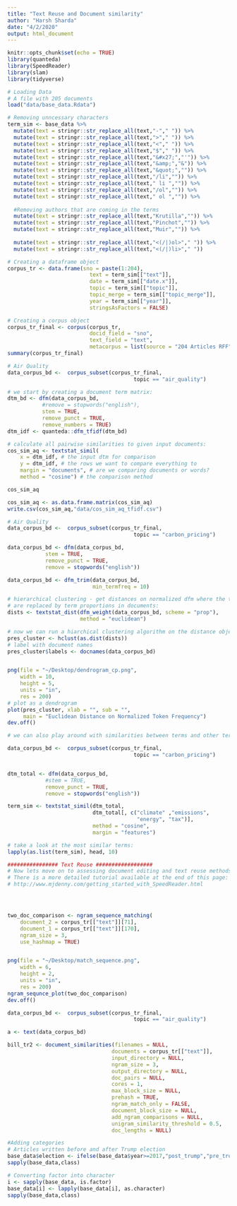 ```yaml
---
title: "Text Reuse and Document similarity"
author: "Harsh Sharda"
date: "4/2/2020"
output: html_document
---
```


```r
knitr::opts_chunk$set(echo = TRUE)
library(quanteda)
library(SpeedReader)
library(slam)
library(tidyverse)
```

```r
# Loading Data
# A file with 205 documents
load("data/base_data.Rdata")
```

```r
# Removing unncessary characters
term_sim <- base_data %>%
  mutate(text = stringr::str_replace_all(text,"-"," ")) %>%
  mutate(text = stringr::str_replace_all(text,">"," ")) %>%
  mutate(text = stringr::str_replace_all(text,"<"," ")) %>%
  mutate(text = stringr::str_replace_all(text,"$"," ")) %>%
  mutate(text = stringr::str_replace_all(text,"&#x27;","'")) %>%
  mutate(text = stringr::str_replace_all(text,"&amp;","&")) %>%
  mutate(text = stringr::str_replace_all(text,"&quot;","")) %>%
  mutate(text = stringr::str_replace_all(text,"/li","")) %>%
  mutate(text = stringr::str_replace_all(text," li ","")) %>%
  mutate(text = stringr::str_replace_all(text,"/ol","")) %>%
  mutate(text = stringr::str_replace_all(text," ol ","")) %>%
  
  #Removing authors that are coming in the terms
  mutate(text = stringr::str_replace_all(text,"Krutilla","")) %>%
  mutate(text = stringr::str_replace_all(text,"Pinchot","")) %>%
  mutate(text = stringr::str_replace_all(text,"Muir","")) %>%
  
  mutate(text = stringr::str_replace_all(text,"<(/|)ol>"," ")) %>%
  mutate(text = stringr::str_replace_all(text,"<(/|)li>"," "))
```

```r
# Creating a dataframe object
corpus_tr <- data.frame(sno = paste(1:204),
                          text = term_sim[["text"]],
                          date = term_sim[["date.x"]],
                          topic = term_sim[["topic"]],
                          topic_merge = term_sim[["topic_merge"]],
                          year = term_sim[["year"]],
                          stringsAsFactors = FALSE)
```

```r
# Creating a corpus object
corpus_tr_final <- corpus(corpus_tr,
                          docid_field = "sno",
                          text_field = "text",
                          metacorpus = list(source = "204 Articles RFF"))
summary(corpus_tr_final)
```


```r
# Air Quality
data_corpus_bd <-  corpus_subset(corpus_tr_final,
                                        topic == "air_quality")
```


```r
# we start by creating a document term matrix:
dtm_bd <- dfm(data_corpus_bd,
           #remove = stopwords("english"),
           stem = TRUE,
           remove_punct = TRUE,
           remove_numbers = TRUE)
dtm_idf <- quanteda::dfm_tfidf(dtm_bd)
```


```r
# calculate all pairwise similarities to given input documents:
cos_sim_aq <- textstat_simil(
    x = dtm_idf, # the input dtm for comparison
    y = dtm_idf, # the rows we want to compare everything to
    margin = "documents", # are we comparing documents or words?
    method = "cosine") # the comparison method

cos_sim_aq

cos_sim_aq <- as.data.frame.matrix(cos_sim_aq)
write.csv(cos_sim_aq,"data/cos_sim_aq_tfidf.csv")
```

```r
# Air Quality
data_corpus_bd <-  corpus_subset(corpus_tr_final,
                                        topic == "carbon_pricing")

data_corpus_bd <- dfm(data_corpus_bd,
            stem = TRUE,
            remove_punct = TRUE,
            remove = stopwords("english"))

data_corpus_bd <- dfm_trim(data_corpus_bd,
                           min_termfreq = 10)

# hierarchical clustering - get distances on normalized dfm where the term counts
# are replaced by term proportions in documents:
dists <- textstat_dist(dfm_weight(data_corpus_bd, scheme = "prop"),
                       method = "euclidean")

# now we can run a hiarchical clustering algorithm on the distance object.
pres_cluster <- hclust(as.dist(dists))
# label with document names
pres_cluster$labels <- docnames(data_corpus_bd)


png(file = "~/Desktop/dendrogram_cp.png",
    width = 10,
    height = 5,
    units = "in",
    res = 200)
# plot as a dendrogram
plot(pres_cluster, xlab = "", sub = "",
     main = "Euclidean Distance on Normalized Token Frequency")
dev.off()
```

```r
# we can also play around with similarities between terms and other terms:

data_corpus_bd <-  corpus_subset(corpus_tr_final,
                                        topic == "carbon_pricing")


dtm_total <- dfm(data_corpus_bd,
            #stem = TRUE,
            remove_punct = TRUE,
            remove = stopwords("english"))

term_sim <- textstat_simil(dtm_total,
                           dtm_total[, c("climate" ,"emissions",
                                         "energy", "tax")],
                           method = "cosine",
                           margin = "features")

# take a look at the most similar terms:
lapply(as.list(term_sim), head, 10)
```



```r
################ Text Reuse ##################
# Now lets move on to assessing document editing and text reuse methods:
# There is a more detailed tutorial available at the end of this page:
# http://www.mjdenny.com/getting_started_with_SpeedReader.html




two_doc_comparison <- ngram_sequence_matching(
    document_2 = corpus_tr[["text"]][71],
    document_1 = corpus_tr[["text"]][170],
    ngram_size = 3,
    use_hashmap = TRUE)


png(file = "~/Desktop/match_sequence.png",
    width = 6,
    height = 2,
    units = "in",
    res = 200)
ngram_sequnce_plot(two_doc_comparison)
dev.off()

```


```r

data_corpus_bd <-  corpus_subset(corpus_tr_final,
                                        topic == "air_quality")

a <- text(data_corpus_bd)

bill_tr2 <- document_similarities(filenames = NULL,
                                 documents = corpus_tr[["text"]],
                                 input_directory = NULL,
                                 ngram_size = 3,
                                 output_directory = NULL,
                                 doc_pairs = NULL,
                                 cores = 1,
                                 max_block_size = NULL,
                                 prehash = TRUE,
                                 ngram_match_only = FALSE,
                                 document_block_size = NULL,
                                 add_ngram_comparisons = NULL,
                                 unigram_similarity_threshold = 0.5,
                                 doc_lengths = NULL)
```


```r
#Adding categories
# Articles written before and after Trump election
base_data$election <- ifelse(base_data$year>=2017,"post_trump","pre_trump")
sapply(base_data,class)

# Converting factor into character
i <- sapply(base_data, is.factor)
base_data[i] <- lapply(base_data[i], as.character)
sapply(base_data,class)
```